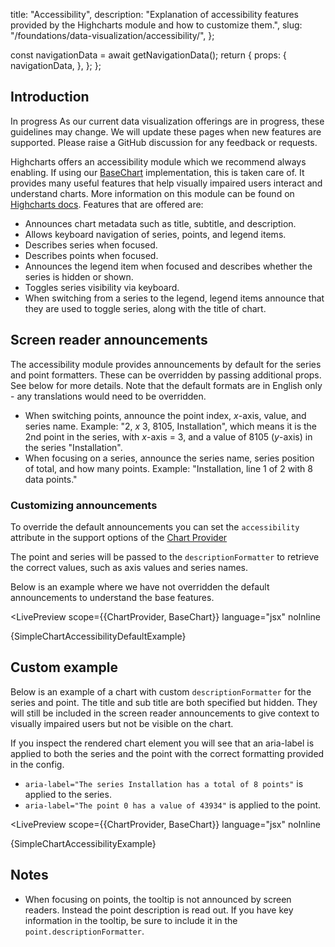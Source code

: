   title: "Accessibility",
  description: "Explanation of accessibility features provided by the Highcharts module and how to customize them.",
  slug: "/foundations/data-visualization/accessibility/",
};





  const navigationData = await getNavigationData();
  return {
    props: {
      navigationData,
    },
  };
};

<GenericHeader name={meta.title} description={meta.description} categoryRoute={SidebarCategoryRoutes.FOUNDATIONS}>
  <PageHeaderSeparator>
    <Separator orientation="horizontal" />
  </PageHeaderSeparator>
</GenericHeader>

<contentwrapper>

<PageAside data={mdxHeadings} />

<content>

## Introduction

<Box marginBottom="space60">
  <Callout variant="neutral">
    <CalloutHeading>In progress</CalloutHeading>
    <CalloutText>As our current data visualization offerings are in progress, these guidelines may change. We will update these pages when new features are supported. Please raise a <Anchor showExternal={true} href="https://github.com/twilio-labs/paste/discussions/new?category=general">GitHub discussion</Anchor> for any feedback or requests.</CalloutText>
  </Callout>
</Box>

Highcharts offers an accessibility module which we recommend always enabling. If using our [BaseChart](/foundations/data-visualization/for-engineers#basechart) implementation, this is taken care of. It provides many useful features that help visually impaired users interact and understand charts. More information on this module can be found on [Highcharts docs](https://www.highcharts.com/docs/accessibility/accessibility-module). Features that are offered are:
- Announces chart metadata such as title, subtitle, and description.
- Allows keyboard navigation of series, points, and legend items.
- Describes series when focused.
- Describes points when focused.
- Announces the legend item when focused and describes whether the series is hidden or shown.
- Toggles series visibility via keyboard.
- When switching from a series to the legend, legend items announce that they are used to toggle series, along with the title of chart.

## Screen reader announcements

The accessibility module provides announcements by default for the series and point formatters. These can be overridden by passing additional props. See below for more details. Note that the default formats are in English only - any translations would need to be overridden.

- When switching points, announce the point index, _x_-axis, value, and series name. Example: "2, _x_ 3, 8105, Installation", which means it is the 2nd point in the series, with _x_-axis = 3, and a value of 8105 (_y_-axis) in the series "Installation".
- When focusing on a series, announce the series name, series position of total, and how many points. Example: "Installation, line 1 of 2 with 8 data points."

### Customizing announcements

To override the default announcements you can set the `accessibility` attribute in the support options of the [Chart Provider](/components/chart-provider/api#charttypeoptions)

The point and series will be passed to the `descriptionFormatter` to retrieve the correct values, such as axis values and series names.

Below is an example where we have not overridden the default announcements to understand the base features.

<LivePreview
  scope={{ChartProvider, BaseChart}}
  language="jsx"
  noInline
>
  {SimpleChartAccessibilityDefaultExample}
</LivePreview>


## Custom example

Below is an example of a chart with custom `descriptionFormatter` for the series and point. The title and sub title are both specified but hidden. They will still be included in the screen reader announcements to give context to visually impaired users but not be visible on the chart.

If you inspect the rendered chart element you will see that an aria-label is applied to both the series and the point with the correct formatting provided in the config.
- `aria-label="The series Installation has a total of 8 points"` is applied to the series.
- `aria-label="The point 0 has a value of 43934"` is applied to the point.

<LivePreview
  scope={{ChartProvider, BaseChart}}
  language="jsx"
  noInline
>
  {SimpleChartAccessibilityExample}
</LivePreview>

## Notes

- When focusing on points, the tooltip is not announced by screen readers. Instead the point description is read out. If you have key information in the tooltip, be sure to include it in the `point.descriptionFormatter`.

</content>

</contentwrapper>
